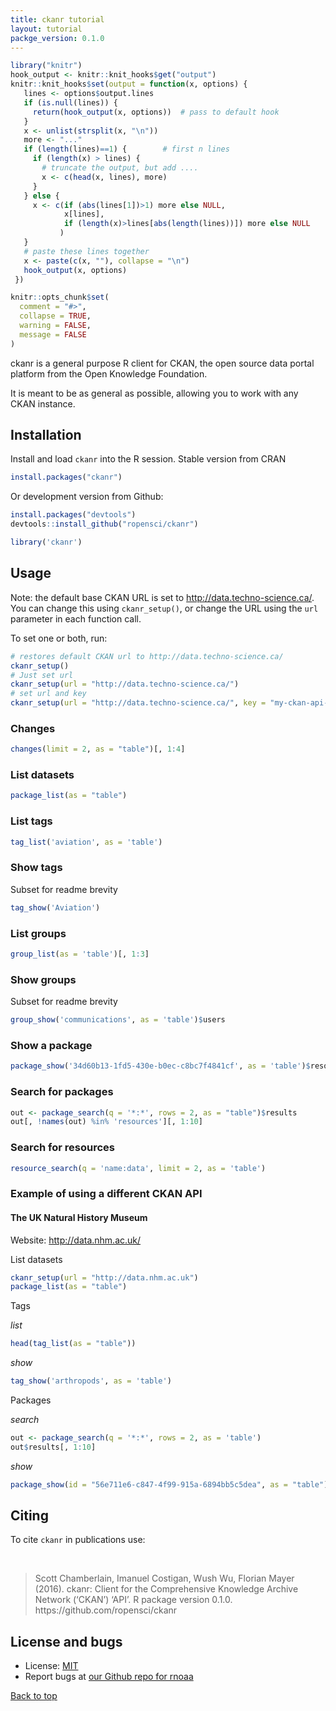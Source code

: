 ```yaml
---
title: ckanr tutorial
layout: tutorial
packge_version: 0.1.0
---
```


```r
library("knitr")
hook_output <- knitr::knit_hooks$get("output")
knitr::knit_hooks$set(output = function(x, options) {
   lines <- options$output.lines
   if (is.null(lines)) {
     return(hook_output(x, options))  # pass to default hook
   }
   x <- unlist(strsplit(x, "\n"))
   more <- "..."
   if (length(lines)==1) {        # first n lines
     if (length(x) > lines) {
       # truncate the output, but add ....
       x <- c(head(x, lines), more)
     }
   } else {
     x <- c(if (abs(lines[1])>1) more else NULL, 
            x[lines], 
            if (length(x)>lines[abs(length(lines))]) more else NULL
           )
   }
   # paste these lines together
   x <- paste(c(x, ""), collapse = "\n")
   hook_output(x, options)
 })

knitr::opts_chunk$set(
  comment = "#>",
  collapse = TRUE,
  warning = FALSE,
  message = FALSE
)
```

ckanr is a general purpose R client for CKAN, the open source data portal platform
from the Open Knowledge Foundation.

It is meant to be as general as possible, allowing you to work with any CKAN instance.

<section id="installation">

## Installation

Install and load `ckanr` into the R session. Stable version from CRAN

```r
install.packages("ckanr")
```

Or development version from Github:

```r
install.packages("devtools")
devtools::install_github("ropensci/ckanr")
```

```r
library('ckanr')
```

<section id="usage">

## Usage

Note: the default base CKAN URL is set to [http://data.techno-science.ca/](http://data.techno-science.ca/). You can change this using `ckanr_setup()`, or change the URL using the `url` 
parameter in each function call.

To set one or both, run:

```r
# restores default CKAN url to http://data.techno-science.ca/
ckanr_setup() 
# Just set url
ckanr_setup(url = "http://data.techno-science.ca/")
# set url and key
ckanr_setup(url = "http://data.techno-science.ca/", key = "my-ckan-api-key")
```

### Changes

```r
changes(limit = 2, as = "table")[, 1:4]
```

### List datasets

```r
package_list(as = "table")
```

### List tags

```r
tag_list('aviation', as = 'table')
```

### Show tags

Subset for readme brevity

```r
tag_show('Aviation')
```

### List groups

```r
group_list(as = 'table')[, 1:3]
```

### Show groups

Subset for readme brevity

```r
group_show('communications', as = 'table')$users
```

### Show a package

```r
package_show('34d60b13-1fd5-430e-b0ec-c8bc7f4841cf', as = 'table')$resources[, 1:10]
```

### Search for packages

```r
out <- package_search(q = '*:*', rows = 2, as = "table")$results
out[, !names(out) %in% 'resources'][, 1:10]
```

### Search for resources

```r
resource_search(q = 'name:data', limit = 2, as = 'table')
```

### Example of using a different CKAN API

#### The UK Natural History Museum

Website: [http://data.nhm.ac.uk/](http://data.nhm.ac.uk/)

List datasets

```r
ckanr_setup(url = "http://data.nhm.ac.uk")
package_list(as = "table")
```

Tags

_list_

```r
head(tag_list(as = "table"))
```

_show_

```r
tag_show('arthropods', as = 'table')
```

Packages

_search_

```r
out <- package_search(q = '*:*', rows = 2, as = 'table')
out$results[, 1:10]
```

_show_

```r
package_show(id = "56e711e6-c847-4f99-915a-6894bb5c5dea", as = "table")
```

## Citing

To cite `ckanr` in publications use:

<br>

> Scott Chamberlain, Imanuel Costigan, Wush Wu, Florian Mayer (2016). ckanr: Client for the Comprehensive Knowledge Archive Network ('CKAN') 'API'. R package version 0.1.0. https://github.com/ropensci/ckanr

<section id="license_bugs">

## License and bugs

* License: [MIT](http://opensource.org/licenses/MIT)
* Report bugs at [our Github repo for rnoaa](https://github.com/ropensci/ckanr/issues?state=open)

[Back to top](#top)
